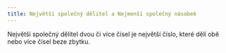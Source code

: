 ```yaml
---
title: Největší společný dělitel a Nejmenší společný násobek
---
```



Největší společný dělitel dvou či více čísel je největší číslo, které dělí obě nebo více čísel beze zbytku.